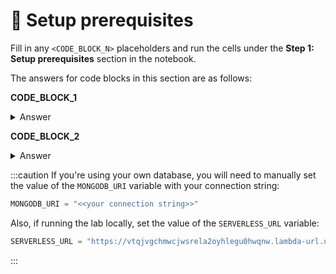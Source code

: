 # 👐 Setup prerequisites

Fill in any `<CODE_BLOCK_N>` placeholders and run the cells under the **Step 1: Setup prerequisites** section in the notebook.

The answers for code blocks in this section are as follows:

**CODE_BLOCK_1**

<details>
<summary>Answer</summary>
<div>

```python
mongodb_client[DB_NAME]
```

</div>
</details>

**CODE_BLOCK_2**

<details>
<summary>Answer</summary>
<div>

```python
db[COLLECTION_NAME]
```

</div>
</details>

:::caution
If you're using your own database, you will need to manually set the value of the `MONGODB_URI` variable with your connection string:

```python
MONGODB_URI = "<<your connection string>>"
```

Also, if running the lab locally, set the value of the `SERVERLESS_URL` variable:

```python
SERVERLESS_URL = "https://vtqjvgchmwcjwsrela2oyhlegu0hwqnw.lambda-url.us-west-2.on.aws/"
```
:::